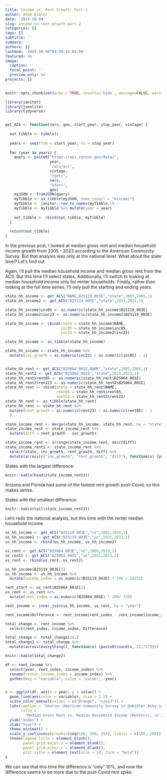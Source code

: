 ```yaml
---
title: Income vs. Rent Growth, Part 2
author: Adam Bibler
date: '2024-10-04'
slug: income-vs-rent-growth-part-2
categories: []
tags: []
subtitle: ''
summary: ''
authors: []
lastmod: '2024-10-04T09:59:16-04:00'
featured: no
image:
  caption: ''
  focal_point: ''
  preview_only: no
projects: []
---
```


```r
knitr::opts_chunk$set(echo = TRUE, results='hide', message=FALSE, warning=FALSE)
```

```r
library(janitor)
library(jsonlite)
library(tidyverse)


get_ACS <- function(vars, geo, start_year, stop_year, vintage) {
  
  out_tibble <- tibble()
  
  years <- seq(from = start_year, to = stop_year)
  
  for (year in years) {
    query <- paste0("https://api.census.gov/data/",
                    year,
                    "/acs/acs",
                    vintage,
                    "?get=",
                    vars,
                    "&for=",
                    geo)
    myJSON <- fromJSON(query)
    myTibble <- as_tibble(myJSON, name_repail = "minimal")
    myTibble <- janitor::row_to_names(myTibble,1)
    myTibble <- myTibble %>% mutate(year = year)
    
    out_tibble <- rbind(out_tibble, myTibble)
  }
  
  return(out_tibble)
}
```
In the previous post, I looked at median gross rent and median household income growth from 2005 - 2023 according to the American Community Survey. But that analysis was only at the national level. What about the state level? Let's find out.

Again, I'll pull the median household income and median gross rent from the ACS. But this time I'll select states. Additionally, I'll switch to looking at median household income only for renter households. Finally, rather than looking at the full time series, I'll only pull the starting and ending years.

```r
state_hh_income <- get_ACS("NAME,B25119_003E","state",2005,2005,1)
state_hh_income2 <- get_ACS("B25119_003E","state",2023,2023,1)

state_hh_income$inc05 <- as.numeric(state_hh_income$B25119_003E)
state_hh_income2$inc23 <- as.numeric(state_hh_income2$B25119_003E)

state_hh_income <- cbind(state = state_hh_income$NAME,
                         inc05 = state_hh_income$inc05,
                         inc23 = state_hh_income2$inc23)

state_hh_income <- as_tibble(state_hh_income)

state_hh_income <- state_hh_income %>%
  mutate(inc_growth = as.numeric(inc23) / as.numeric(inc05) - 1)


state_hh_rent <- get_ACS("B25064_001E,NAME","state",2005,2005,1)
state_hh_rent2 <- get_ACS("B25064_001E","state",2023,2023,1)
state_hh_rent$rent05 <- as.numeric(state_hh_rent$B25064_001E)
state_hh_rent2$rent23 <- as.numeric(state_hh_rent2$B25064_001E)
state_hh_rent <- cbind(state = state_hh_rent$NAME,
                       rent05 = state_hh_rent$rent05,
                       rent23 = state_hh_rent2$rent23)
state_hh_rent <- as_tibble(state_hh_rent)
state_hh_rent <- state_hh_rent %>%
  mutate(rent_growth = as.numeric(rent23) / as.numeric(rent05) - 1    
  )

state_income_rent <- merge(state_hh_income, state_hh_rent, by = "state")
state_income_rent <- state_income_rent %>% 
  mutate(diff = rent_growth - inc_growth)

state_income_rent <- arrange(state_income_rent, desc(diff))
state_income_rent2 <- state_income_rent %>% 
  select(state, inc_growth, rent_growth, diff) %>% 
  mutate(across(c("inc_growth", "rent_growth", "diff"), function(x) (paste0(round(x, 4) * 100,"%"))))
```

States with the largest difference: 

```r
knitr::kable(head(state_income_rent2))
```

Arizona and Florida had some of the fastest rent growth post-Covid, so this makes sense.

States with the smallest difference:

```r
knitr::kable(tail(state_income_rent2))
```

Let's redo the national analysis, but this time with the renter median household income.

```r
us_hh_income <- get_ACS("B25119_003E","us",2005,2019,1)
us_hh_income2 <- get_ACS("B25119_003E","us",2021,2023,1)
us_hh_income <- rbind(us_hh_income, us_hh_income2)

us_rent <- get_ACS("B25064_001E","us",2005,2019,1)
us_rent2 <- get_ACS("B25064_001E","us",2021,2023,1)
us_rent <- rbind(us_rent, us_rent2)

us_hh_income$B25119_003E[1]
us_hh_income <- us_hh_income %>%
  mutate(income_index = as.numeric(B25119_003E) * 100 / 28251)

rent_start <- us_rent$B25064_001E[1]
us_rent <- us_rent %>% 
  mutate(rent_index = as.numeric(B25064_001E) * 100/ 728)

rent_income <- inner_join(us_hh_income, us_rent, by = "year")

rent_income$Difference <- rent_income$rent_index - rent_income$income_index

total_change <- rent_income %>%
  select(rent_index, income_index, Difference)

total_change <- total_change[18,]
total_change2 <- total_change %>%
  mutate(across(everything(), function(x) (paste0(round(x, 2),"%"))))

knitr::kable(total_change2)

df <- rent_income %>%
  select(year, rent_index, income_index) %>%
  rename(renter_income_index = income_index) %>% 
  gather(key = "variable", value = "value", -year)


x <- ggplot(df, aes(x = year, y = value)) +
  geom_line(aes(color = variable), size = 1.5) +
  scale_color_manual(values = c("Orange", "cyan3")) +
  labs(caption = "Source: American Community Survey \n @abibler.bsky.social",
       title =
         "Median Gross Rent vs. Median Household Income (Renters), \n 2005 = 100") +
  ylab("Index") +
  xlab("Year") +
  theme_minimal() +
  scale_y_continuous(breaks=(seq(100, 200, 25)), limits = c(100, 200)) +
  theme(legend.title = element_blank(),
        panel.grid.major.x = element_blank(),
        panel.grid.minor.x = element_blank(),
        plot.title = element_text(size = 18, face = "bold"))
x
```

We can see that this time the difference is "only" 10%, and now the difference seems to be more due to the post-Covid rent spike.
